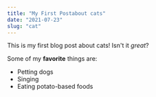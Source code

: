 ```yaml
---
title: "My First Postabout cats"
date: "2021-07-23"
slug: "cat"
---
```


This is my first blog post about cats! Isn't it *great*?

Some of my **favorite** things are:

* Petting dogs
* Singing
* Eating potato-based foods